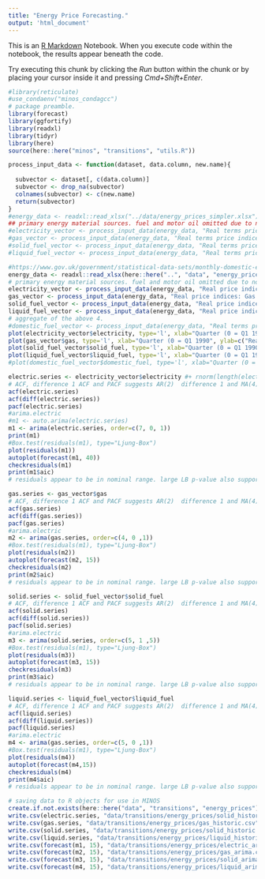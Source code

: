 ```yaml
---
title: "Energy Price Forecasting."
output: 'html_document'
---
```


This is an [R Markdown](http://rmarkdown.rstudio.com) Notebook. When you execute code within the notebook, the results appear beneath the code. 

Try executing this chunk by clicking the *Run* button within the chunk or by placing your cursor inside it and pressing *Cmd+Shift+Enter*. 

```r
#library(reticulate)
#use_condaenv("minos_condagcc")  
# package preamble.
library(forecast)
library(ggfortify)
library(readxl)
library(tidyr)
library(here)
source(here::here("minos", "transitions", "utils.R"))
```



```r
process_input_data <- function(dataset, data.column, new.name){
  
  subvector <- dataset[, c(data.column)]
  subvector <- drop_na(subvector)
  colnames(subvector) <- c(new.name)
  return(subvector)
}
#energy_data <- readxl::read_xlsx("../data/energy_prices_simpler.xlsx")
## primary energy material sources. fuel and motor oil omitted due to no UKHLS data. 
#electricity_vector <- process_input_data(energy_data, "Real terms price indices: Electricity [Note 3]", 'electricity')
#gas_vector <- process_input_data(energy_data, "Real terms price indices: Gas [Note 3]", "gas")
#solid_fuel_vector <- process_input_data(energy_data, "Real terms price indices: Solid fuels [Note 3]", "solid_fuel")
#liquid_fuel_vector <- process_input_data(energy_data, "Real terms price indices: Liquid fuels [Note 3]", "liquid_fuel")

#https://www.gov.uk/government/statistical-data-sets/monthly-domestic-energy-price-stastics
energy_data <- readxl::read_xlsx(here::here("..", "data", "energy_prices_simpler_yearly.xlsx"))
# primary energy material sources. fuel and motor oil omitted due to no UKHLS data. 
electricity_vector <- process_input_data(energy_data, "Real price indices: Electricity [Note 3]", 'electricity')
gas_vector <- process_input_data(energy_data, "Real price indices: Gas [Note 3]", "gas")
solid_fuel_vector <- process_input_data(energy_data, "Real price indices: Solid fuels [Note 3]", "solid_fuel")
liquid_fuel_vector <- process_input_data(energy_data, "Real price indices: Liquid fuels [Note 3]", "liquid_fuel")
# aggregate of the above 4. 
#domestic_fuel_vector <- process_input_data(energy_data, "Real terms price indices: Domestic fuels\r\n[Note 1, 3]", "domestic_fuel")
plot(electricity_vector$electricity, type='l', xlab="Quarter (0 = Q1 1990", ylab=c("Real Electricity Price indices"), main="Electricity")
plot(gas_vector$gas, type='l', xlab="Quarter (0 = Q1 1990", ylab=c("Real Gas Price indices"), main="Gas")
plot(solid_fuel_vector$solid_fuel, type='l', xlab="Quarter (0 = Q1 1990", ylab=c("Real Solid Fuel Price indices"), main="Solid Fuel (Coal)")
plot(liquid_fuel_vector$liquid_fuel, type='l', xlab="Quarter (0 = Q1 1990", ylab=c("Real Liquid Fuel Price indices"), main="Liquid Fuel (Petroleum, Diesel, LPG, Heating Oil)")
#plot(domestic_fuel_vector$domestic_fuel, type='l', xlab="Quarter (0 = Q1 1990", ylab=c("Real Demostrict Fuel Price indices"), main="Domestic Fuel #(Heating Oil)")
```

```r
electric.series <- electricity_vector$electricity #+ rnorm(length(electric.series))
# ACF, difference 1 ACF and PACF suggests AR(2)  difference 1 and MA(4) structure (2, 1, 4) in ARIMA.
acf(electric.series)
acf(diff(electric.series))
pacf(electric.series)
#arima.electric 
#m1 <- auto.arima(electric.series)
m1 <- arima(electric.series, order=c(7, 0, 1))
print(m1)
#Box.test(residuals(m1), type="Ljung-Box")
plot(residuals(m1))
autoplot(forecast(m1, 40))
checkresiduals(m1)
print(m1$aic)
# residuals appear to be in nominal range. large LB p-value also support no autocorrelation between residuals. 
```


```r
gas.series <- gas_vector$gas
# ACF, difference 1 ACF and PACF suggests AR(2)  difference 1 and MA(4) structure (2, 1, 4) in ARIMA.
acf(gas.series)
acf(diff(gas.series))
pacf(gas.series)
#arima.electric 
m2 <- arima(gas.series, order=c(4, 0 ,1))
#Box.test(residuals(m1), type="Ljung-Box")
plot(residuals(m2))
autoplot(forecast(m2, 15))
checkresiduals(m2)
print(m2$aic)
# residuals appear to be in nominal range. large LB p-value also support no autocorrelation between residuals. 
```

```r
solid.series <- solid_fuel_vector$solid_fuel
# ACF, difference 1 ACF and PACF suggests AR(2)  difference 1 and MA(4) structure (2, 1, 4) in ARIMA.
acf(solid.series)
acf(diff(solid.series))
pacf(solid.series)
#arima.electric 
m3 <- arima(solid.series, order=c(5, 1 ,5))
#Box.test(residuals(m1), type="Ljung-Box")
plot(residuals(m3))
autoplot(forecast(m3, 15))
checkresiduals(m3)
print(m3$aic)
# residuals appear to be in nominal range. large LB p-value also support no autocorrelation between residuals. 
```



```r
liquid.series <- liquid_fuel_vector$liquid_fuel
# ACF, difference 1 ACF and PACF suggests AR(2)  difference 1 and MA(4) structure (5, 0, 1) in ARIMA.
acf(liquid.series)
acf(diff(liquid.series))
pacf(liquid.series)
#arima.electric 
m4 <- arima(gas.series, order=c(5, 0 ,1))
#Box.test(residuals(m1), type="Ljung-Box")
plot(residuals(m4))
autoplot(forecast(m4,15))
checkresiduals(m4)
print(m4$aic)
# residuals appear to be in nominal range. large LB p-value also support no autocorrelation between residuals. 
```



```r
# saving data to R objects for use in MINOS
create.if.not.exists(here::here("data", "transitions", "energy_prices")
write.csv(electric.series, "data/transitions/energy_prices/solid_historic.csv")
write.csv(gas.series, "data/transitions/energy_prices/gas_historic.csv")
write.csv(solid.series, "data/transitions/energy_prices/solid_historic.csv")
write.csv(liquid.series, "data/transitions/energy_prices/liquid_historic.csv")
write.csv(forecast(m1, 15), "data/transitions/energy_prices/electric_arima.csv")
write.csv(forecast(m2, 15), "data/transitions/energy_prices/gas_arima.csv")
write.csv(forecast(m3, 15), "data/transitions/energy_prices/solid_arima.csv")
write.csv(forecast(m4, 15), "data/transitions/energy_prices/liquid_arima.csv")
```